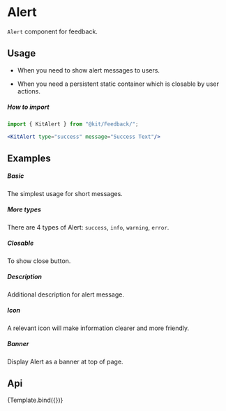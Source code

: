 

<Meta
    title="Design System/Feedback/Alert"
    argTypes={AlertArgTypes}
/>

# Alert

`Alert` component for feedback.

## Usage

- When you need to show alert messages to users.

- When you need a persistent static container which is closable by user actions.

##### How to import
```jsx
import { KitAlert } from "@kit/Feedback/";

<KitAlert type="success" message="Success Text"/>
```

## Examples

##### Basic

The simplest usage for short messages.

<CustomCanvas content={Exemples.Basic} source={Sources.Basic} />

##### More types

There are 4 types of Alert: `success`, `info`, `warning`, `error`.

<CustomCanvas content={Exemples.Types} source={Sources.Types} />

##### Closable

To show close button.

<CustomCanvas content={Exemples.Closable} source={Sources.Closable} />

##### Description

Additional description for alert message.

<CustomCanvas content={Exemples.Description} source={Sources.Description} />

##### Icon

A relevant icon will make information clearer and more friendly.

<CustomCanvas content={Exemples.BasIconic} source={Sources.Icon} />

##### Banner

Display Alert as a banner at top of page.

<CustomCanvas content={Exemples.Banner} source={Sources.Banner} />

## Api

<Canvas>
    <Story name="Alert">{Template.bind({})}</Story>
</Canvas>

<Controls story="Alert" />
